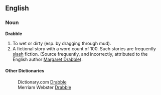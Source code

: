 ==English==
===Noun===
'''Drabble'''
# To wet or dirty (esp. by dragging through mud).
# A fictional story with a word count of 100. Such stories are frequently [[slash]] fiction. (Source frequently, and incorrectly, attributed to the English author [http://en.wikipedia.org/wiki/Margaret_Drabble Margaret Drabble]).

====Other Dictionaries====

:Dictionary.com [http://dictionary.reference.com/search?q=drabble Drabble]
:Merriam Webster [http://www.m-w.com/cgi-bin/dictionary?book=Dictionary&va=drabble&x=0&y=0 Drabble]